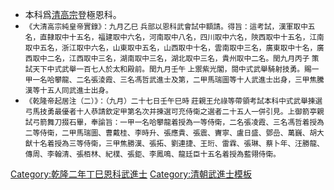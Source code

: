 {{Navbox
|name = 乾隆二年丁巳恩科武殿試金榜
|title = 乾隆二年（[[1737年]]）丁巳恩科武殿試金榜
|titlestyle = background-color:#FFD700;
|image =
|style = width:100%;text-align:center; 
|groupstyle = text-align:center; background-color:#FFD700;
|liststyle = text-align:center;
|state = {{{state<includeonly>|collapsed</includeonly>}}}
|group1 = 第一甲<br>賜武進士及第<br>共3名
|list1 = '''[[哈攀龍]]''' - '''[[張淩霞]]''' - '''[[馮哲|馮　哲]]'''

|group2 = 第二甲<br>賜武進士出身<br>共10名
|list2 = [[馬瑞圖]] - [[曹戴桂]] - [[李時升 (乾隆武進士)|李時升]] - [[張應貴]] - [[張震 (乾隆武進士)|張　震]] - [[竇寧|竇　寧]] - [[盧日盛]] - [[鄧嵒|鄧　嵒]] - [[萬巍|萬　巍]] - [[胡大猷]]

|group3 = 第三甲<br>賜同武進士出身<br>共95名
|list3 = [[焦勝漢]] - [[張拓|張　拓]] - [[劉連捷]] - [[王珩 (乾隆武進士)|王　珩]] - [[雷霖|雷　霖]] - [[張琳 (乾隆武進士)|張　琳]] - [[蔡卜年]] - [[汪勝龍]] - [[傳周|傳　周]] - [[李翰清]]<br>[[張栢林 (乾隆武進士)|張栢林]] - [[紀樸|紀　樸]] - [[張鉅|張　鉅]] - [[李鳳鳴 (乾隆武進士)|李鳳鳴]] - [[龍廷臣]]<br>名次不詳：<br>[[宋作梅]]

|belowstyle = text-align: center; background-color:#FFD700;
|below='''前一科：[[Template:乾隆元年丙辰科武殿試金榜|乾隆元年丙辰科]]　'''·'''　後一科：[[Template:乾隆四年己未科武殿試金榜|乾隆四年己未科]]'''<br>'''同科進士：[[Template:乾隆二年丁巳恩科殿試金榜|乾隆二年丁巳文恩科]]'''
}}
[[Category:乾隆二年丁巳恩科武進士]]
<noinclude>
[[Category:乾隆二年丁巳恩科武進士| ]]
[[Category:清朝武進士模板]]
*本科爲[[清高宗]]登極恩科。
*<small>《大清高宗純皇帝實錄》：九月乙巳  兵部以恩科武會試中額請。得旨：這考試，漢軍取中五名，直隸取中十五名，福建取中六名，河南取中八名，四川取中六名，陝西取中十五名，江南取中五名，浙江取中六名，山東取中五名，山西取中十名，雲南取中三名，廣東取中十名，廣西取中二名，江西取中三名，湖南取中三名，湖北取中三名，貴州取中二名。閏九月丙子  策試天下中式武舉一百七人於太和殿前。閏九月壬午    上禦紫光閣，閱中式武舉騎射技勇。賜一甲一名哈攀龍、二名張淩霞、三名馮哲武進士及第，二甲馬瑞圖等十人武進士出身，三甲焦騰漢等十五人同武進士出身。</small>
*<small>《乾隆帝起居注（二）》：（九月）二十七日壬午巳時  莊親王允祿等帶領考試本科中式武舉揀選弓馬技勇最優者十人恭請欽定甲第名次并揀選可充侍衛之選者二十五人一併引見。上御箭亭親試弓箭舞刀掇石畢，奉諭旨：一甲一名哈攀龍着授為一等侍衛，二名張凌霞、三名馮哲着授為二等侍衛，二甲馬瑞圖、曹戴桂、李時升、張應貴、張震、竇寧、盧日盛、鄧嵒、萬巍、胡大猷十名着授為三等侍衛，三甲焦勝漢、張拓、劉連捷、王珩、雷霖、張琳、蔡卜年、汪勝龍、傳周、李翰清、張栢林、紀樸、張鉅、李鳳鳴、龍廷臣十五名着授為藍翎侍衛。</small>
</noinclude>
